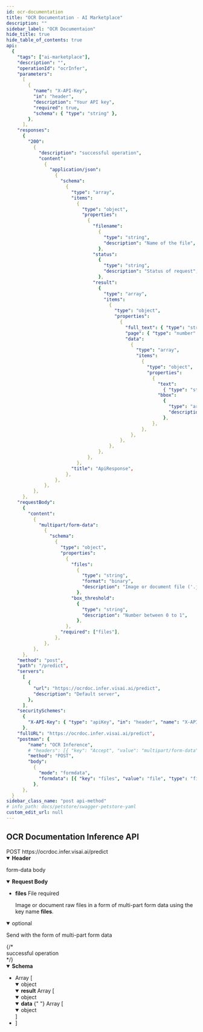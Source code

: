 ```yaml
---
id: ocr-documentation
title: "OCR Documentation - AI Marketplace"
description: ""
sidebar_label: "OCR Documentaion"
hide_title: true
hide_table_of_contents: true
api:
  {
    "tags": ["ai-marketplace"],
    "description": "",
    "operationId": "ocrInfer",
    "parameters":
      [
        {
          "name": "X-API-Key",
          "in": "header",
          "description": "Your API key",
          "required": true,
          "schema": { "type": "string" },
        },
      ],
    "responses":
      {
        "200":
          {
            "description": "successful operation",
            "content":
              {
                "application/json":
                  {
                    "schema":
                      {
                        "type": "array",
                        "items":
                          {
                            "type": "object",
                            "properties":
                              {
                                "filename":
                                  {
                                    "type": "string",
                                    "description": "Name of the file",
                                  },
                                "status":
                                  {
                                    "type": "string",
                                    "description": "Status of request",
                                  },
                                "result":
                                  {
                                    "type": "array",
                                    "items":
                                      {
                                        "type": "object",
                                        "properties":
                                          {
                                            "full_text": { "type": "string" },
                                            "page": { "type": "number" },
                                            "data":
                                              {
                                                "type": "array",
                                                "items":
                                                  {
                                                    "type": "object",
                                                    "properties":
                                                      {
                                                        "text":
                                                          { "type": "string" },
                                                        "bbox":
                                                          {
                                                            "type": "array",
                                                            "description": "4-pixel coordinate x, y of text box. [[x1, y1], [x2, y2], [x3, y3], [x4, y4]]",
                                                          },
                                                      },
                                                  },
                                              },
                                          },
                                      },
                                  },
                              },
                          },
                        "title": "ApiResponse",
                      },
                  },
              },
          },
      },
    "requestBody":
      {
        "content":
          {
            "multipart/form-data":
              {
                "schema":
                  {
                    "type": "object",
                    "properties":
                      {
                        "files":
                          {
                            "type": "string",
                            "format": "binary",
                            "description": "Image or document file ('.jpg', '.jpeg', '.png', '.pdf', '.docx', and '.pptx')",
                          },
                        "box_threshold":
                          {
                            "type": "string",
                            "description": "Number between 0 to 1",
                          },
                      },
                    "required": ["files"],
                  },
              },
          },
      },
    "method": "post",
    "path": "/predict",
    "servers":
      [
        {
          "url": "https://ocrdoc.infer.visai.ai/predict",
          "description": "Default server",
        },
      ],
    "securitySchemes":
      {
        "X-API-Key": { "type": "apiKey", "in": "header", "name": "X-API-Key" },
      },
    "fullURL": "https://ocrdoc.infer.visai.ai/predict",
    "postman": {
        "name": "OCR Inference",
        # "headers": [{ "key": "Accept", "value": "multipart/form-data" }],
        "method": "POST",
        "body":
          {
            "mode": "formdata",
            "formdata": [{ "key": "files", "value": "file", "type": "file" }],
          },
      },
  }
sidebar_class_name: "post api-method"
# info_path: docs/petstore/swagger-petstore-yaml
custom_edit_url: null
---
```



## OCR Documentation Inference API

<div class="custom-url-container">
  <span class="custom-method">POST</span>
  <span class="custom-url">https://ocrdoc.infer.visai.ai/predict</span>
</div>
<details style={{ marginBottom: "1rem" }} data-collapsed={false} open={true}>
  <summary style={{}}>
    <strong>Header</strong>
  </summary>
  <div>
    <ul>
      <ParamsItem
        className={"paramsItem"}
        param={{
          name: "X-API-Key",
          in: "header",
          description: "Your API key",
          required: true,
          schema: { type: "string" },
        }}
      ></ParamsItem>
    </ul>
  </div>
</details>
<MimeTabs>
  <TabItem label={"multipart/form-data"} value={"multipart/form-data-schema"}>
    <p
      style={{
        marginLeft: "1rem",
        marginBottom: "0px",
        fontWeight: 500,
        fontSize: "12px",
      }}
    >
      form-data body
    </p>
    <details style={{}} data-collapsed={false} open={true}>
      <summary style={{ textAlign: "left" }}>
        <strong>Request Body</strong>
      </summary>
      <div style={{ textAlign: "left", marginLeft: "1rem" }}></div>
      <ul style={{ marginLeft: "1rem" }}>
        <li>
          <div>
            <strong>files</strong>
            <span style={{ opacity: "0.6" }}> File</span>
            <span
              style={{
                color: "#FA383E",
                marginLeft: "0.25rem",
                fontWeight: "700",
              }}
            >
              required
            </span>
          </div>
          <p style={{ marginTop: 0 }}>
            Image or document raw files in a form of multi-part form data using
            the key name <b>files</b>.
          </p>
        </li>
      </ul>
    </details>
    <details
      style={{ marginBottom: "1rem" }}
      data-collapsed={false}
      open={true}
    >
      <summary style={{}}>
        <span style={{ opacity: "0.6" }}>optional</span>
        <p style={{ fontSize: "14px", opacity: "0.6" }}>
          Send with the form of multi-part form data
        </p>
      </summary>
      <div>
        <ul>
          <ParamsItem
            className={"paramsItem"}
            param={{
              name: "box_threshold",
              in: "query",
              description: `Adjusting the box_threshold value, ranged between 0 to 1, affects the detection of text in documents.\nA lower value allows the model to detect more bounding boxes, while a higher value reduces detection sensitivity.\nIt is recommended to start with the default value of 0.4 and gradually increment the value by 0.1 until achieving the desired result for the document being used.\n(Number between 0 - 1)`,
              required: false,
              style: "form",
              schema: {
                type: "float",
                default: `0.4`,
              },
            }}
          ></ParamsItem>
        </ul>
      </div>
    </details>
  </TabItem>
</MimeTabs>
<div>
  <ApiTabs>
    <TabItem label={"200"} value={"200"}>
      {/* <div>successful operation</div> */}
      <div>
        <MimeTabs schemaType={"response"}>
          <TabItem label={"application/json"} value={"application/json"}>
            <SchemaTabs>
              <TabItem label={"Schema"} value={"Schema"}>
                <details style={{}} data-collapsed={false} open={true}>
                  <summary style={{ textAlign: "left" }}>
                    <strong>Schema</strong>
                  </summary>
                  <div style={{ textAlign: "left", marginLeft: "1rem" }}></div>
                  <ul style={{ marginLeft: "1rem" }}>
                    <li>
                      <div
                        style={{
                          fontSize: "var(--ifm-code-font-size)",
                          opacity: "0.6",
                          marginLeft: "-.5rem",
                          paddingBottom: ".5rem",
                        }}
                      >
                        Array [
                      </div>
                    </li>
                    <details style={{}} data-collapsed={false} open={true}>
                      <summary style={{}}>
                        <span style={{ opacity: "0.6" }}> object</span>
                      </summary>
                      <div style={{ marginLeft: "1rem" }}>
                        <SchemaItem
                          collapsible={false}
                          name={"filename"}
                          required={false}
                          schemaName={"string"}
                          schema={{
                            description: "File name",
                            type: "string",
                            minLength: 1,
                          }}
                        ></SchemaItem>
                        <SchemaItem
                          collapsible={false}
                          name={"status"}
                          required={false}
                          schemaName={"string"}
                          qualifierMessage={"`success` | `failed`"}
                          schema={{
                            description: "Status of request",
                            title: "status",
                          }}
                        ></SchemaItem>
                        <SchemaItem
                          collapsible={false}
                          className={"schemaItem"}
                        >
                          <details
                            style={{}}
                            data-collapsed={false}
                            open={true}
                          >
                            <summary style={{}}>
                              <strong>result</strong>
                              <span style={{ opacity: "0.6" }}> Array [</span>
                            </summary>
                            <div style={{ marginLeft: "1rem" }}>
                              <SchemaItem
                                collapsible={false}
                                className={"schemaItem"}
                              >
                                <details
                                  style={{}}
                                  data-collapsed={false}
                                  open={true}
                                >
                                  <summary style={{}}>
                                    <strong></strong>
                                    <span style={{ opacity: "0.6" }}>
                                      object
                                    </span>
                                  </summary>
                                  <div style={{ marginLeft: "1rem" }}>
                                    <SchemaItem
                                      collapsible={false}
                                      name={"page"}
                                      required={false}
                                      schemaName={"number"}
                                      qualifierMessage={undefined}
                                      schema={{
                                        type: "number",
                                        description:
                                          "The page number corresponding to the retrieved text.",
                                      }}
                                    ></SchemaItem>
                                    <SchemaItem
                                      collapsible={false}
                                      name={"full_text"}
                                      required={false}
                                      schemaName={"string"}
                                      qualifierMessage={undefined}
                                      schema={{
                                        type: "string",
                                        description:
                                          "The full text content of the specified page.\nThis includes all text present on the page, with newline characters (\\n) representing line breaks.",
                                      }}
                                    ></SchemaItem>
                                    <SchemaItem
                                      collapsible={false}
                                      className={"schemaItem"}
                                    >
                                      <details
                                        style={{}}
                                        data-collapsed={false}
                                        open={true}
                                      >
                                        <summary style={{}}>
                                          <strong>data</strong>
                                          <span style={{ opacity: "0.6" }}>
                                            {" "}
                                            Array [
                                          </span>
                                        </summary>
                                        <div style={{ marginLeft: "1rem" }}>
                                          <SchemaItem
                                            collapsible={false}
                                            className={"schemaItem"}
                                          >
                                            <details
                                              style={{}}
                                              data-collapsed={false}
                                              open={true}
                                            >
                                              <summary style={{}}>
                                                <span
                                                  style={{ opacity: "0.6" }}
                                                >
                                                  object
                                                </span>
                                              </summary>
                                              <div
                                                style={{ marginLeft: "1rem" }}
                                              >
                                                <SchemaItem
                                                  collapsible={false}
                                                  name={"bbox:"}
                                                  required={false}
                                                  schemaName={
                                                    "[[x1, y1], [x2, y2], [x3, y3], [x4, y4]]"
                                                  }
                                                  qualifierMessage={undefined}
                                                  schema={{
                                                    type: "array",
                                                    description:
                                                      "4-pixel coordinate x, y of text box.",
                                                  }}
                                                ></SchemaItem>
                                                <SchemaItem
                                                  collapsible={false}
                                                  name={"text"}
                                                  required={false}
                                                  schemaName={"string"}
                                                  schema={{
                                                    description:
                                                      "The extracted text in each box.",
                                                    type: "string",
                                                    minLength: 1,
                                                  }}
                                                ></SchemaItem>
                                              </div>
                                            </details>
                                          </SchemaItem>
                                        </div>
                                      </details>
                                    </SchemaItem>
                                  </div>
                                </details>
                              </SchemaItem>
                            </div>
                            <div
                              style={{
                                fontSize: "var(--ifm-code-font-size)",
                                opacity: "0.6",
                                marginLeft: "-.5rem",
                              }}
                            >
                              ]
                            </div>
                          </details>
                        </SchemaItem>
                      </div>
                    </details>
                    <li>
                      <div
                        style={{
                          fontSize: "var(--ifm-code-font-size)",
                          opacity: "0.6",
                          marginLeft: "-.5rem",
                        }}
                      >
                        ]
                      </div>
                    </li>
                  </ul>
                </details>
              </TabItem>
              <TabItem
                label={"Example (from schema)"}
                value={"Example (from schema)"}
              >
                <ResponseSamples
                  responseExample={`[
   {
      "filename": "filename.pdf",
      "status": "success",
      "result": [
         {
            "page": 1,
            "data": [
               {
                  "bbox": [
                     [
                        32,
                        14
                     ],
                     [
                        196,
                        14
                     ],
                     [
                        196,
                        48
                     ],
                     [
                        32,
                        48
                     ]
                  ],
                  "text": "เอกสาร"
               },
               {
                  "bbox": [
                     [
                        80,
                        46
                     ],
                     [
                        150,
                        46
                     ],
                     [
                        150,
                        78
                     ],
                     [
                        80,
                        78
                     ]
                  ],
                  "text": "หน้าที่ 1"
               }
            ],
            "full_text": "เอกสาร\\nหน้าที่ 1"
         },
         {
            "page": 2,
            "data": [
               {
                  "bbox": [
                     [
                        32,
                        14
                     ],
                     [
                        196,
                        14
                     ],
                     [
                        196,
                        48
                     ],
                     [
                        32,
                        48
                     ]
                  ],
                  "text": "นกกำลังบินออก"
               }
            ],
            "full_text": "นกกำลังบินออก"
         }
      ]
   }
]`}
                  language={"json"}
                ></ResponseSamples>
              </TabItem>
            </SchemaTabs>
          </TabItem>
        </MimeTabs>
      </div>
    </TabItem>
  </ApiTabs>
</div>
